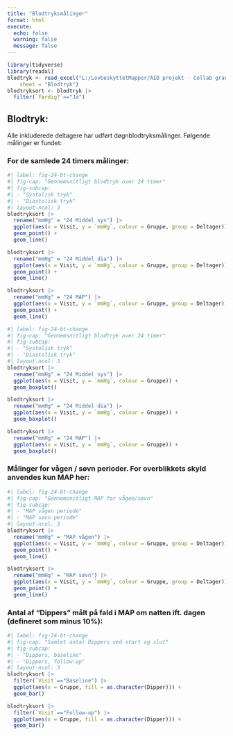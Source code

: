 ```yaml
---
title: "Blodtryksmålinger"
format: html
execute:
  echo: false
  warning: false
  message: false
---
```


```r
library(tidyverse)
library(readxl)
blodtryk <- read_excel("L:/LovbeskyttetMapper/AID projekt - Collab grant/WP2+3 (AIDBeyond)/AID-BEYOND Trial Master File/16) Data analyser/Analyseskema samlet NY.xlsx", 
    sheet = "Blodtryk")
blodtryksort <- blodtryk |> 
  filter(`Færdig?`=="Ja")
```

## Blodtryk:
Alle inkluderede deltagere har udført døgnblodtryksmålinger. Følgende målinger er fundet:

### For de samlede 24 timers målinger:
```r
#| label: fig-24-bt-change
#| fig-cap: "Gennemsnitligt blodtryk over 24 timer"
#| fig-subcap:
#| - "Systolisk tryk"
#| - "Diastolisk tryk"
#| layout-ncol: 3
blodtryksort |> 
  rename("mmHg" = "24 Middel sys") |> 
  ggplot(aes(x = Visit, y = `mmHg`, colour = Gruppe, group = Deltager)) +
  geom_point() + 
  geom_line()

blodtryksort |> 
  rename("mmHg" = "24 Middel dia") |> 
  ggplot(aes(x = Visit, y = `mmHg`, colour = Gruppe, group = Deltager)) +
  geom_point() + 
  geom_line()

blodtryksort |> 
  rename("mmHg" = "24 MAP") |> 
  ggplot(aes(x = Visit, y = `mmHg`, colour = Gruppe, group = Deltager)) +
  geom_point() + 
  geom_line()
```

```r
#| label: fig-24-bt-change
#| fig-cap: "Gennemsnitligt blodtryk over 24 timer"
#| fig-subcap:
#| - "Systolisk tryk"
#| - "Diastolisk tryk"
#| layout-ncol: 3
blodtryksort |> 
  rename("mmHg" = "24 Middel sys") |> 
  ggplot(aes(x = Visit, y = `mmHg`, colour = Gruppe)) +
  geom_boxplot()

blodtryksort |> 
  rename("mmHg" = "24 Middel dia") |> 
  ggplot(aes(x = Visit, y = `mmHg`, colour = Gruppe)) +
  geom_boxplot()

blodtryksort |> 
  rename("mmHg" = "24 MAP") |> 
  ggplot(aes(x = Visit, y = `mmHg`, colour = Gruppe)) +
  geom_boxplot()
```

### Målinger for vågen / søvn perioder. For overblikkets skyld anvendes kun MAP her:
```r
#| label: fig-24-bt-change
#| fig-cap: "Gennemsnitligt MAP for vågen/søvn"
#| fig-subcap:
#| - "MAP vågen periode"
#| - "MAP søvn periode"
#| layout-ncol: 3
blodtryksort |> 
  rename("mmHg" = "MAP vågen") |> 
  ggplot(aes(x = Visit, y = `mmHg`, colour = Gruppe, group = Deltager)) +
  geom_point() + 
  geom_line()

blodtryksort |> 
  rename("mmHg" = "MAP søvn") |> 
  ggplot(aes(x = Visit, y = `mmHg`, colour = Gruppe, group = Deltager)) +
  geom_point() + 
  geom_line()
```

### Antal af "Dippers" målt på fald i MAP om natten ift. dagen (defineret som minus 10%):
```r
#| label: fig-24-bt-change
#| fig-cap: "Samlet antal Dippers ved start og slut"
#| fig-subcap:
#| - "Dippers, baseline"
#| - "Dippers, follow-up"
#| layout-ncol: 3
blodtryksort |> 
  filter(`Visit`=="Baseline") |> 
  ggplot(aes(x = Gruppe, fill = as.character(Dipper))) +
  geom_bar()

blodtryksort |> 
  filter(`Visit`=="Follow-up") |> 
  ggplot(aes(x = Gruppe, fill = as.character(Dipper))) +
  geom_bar()
```

